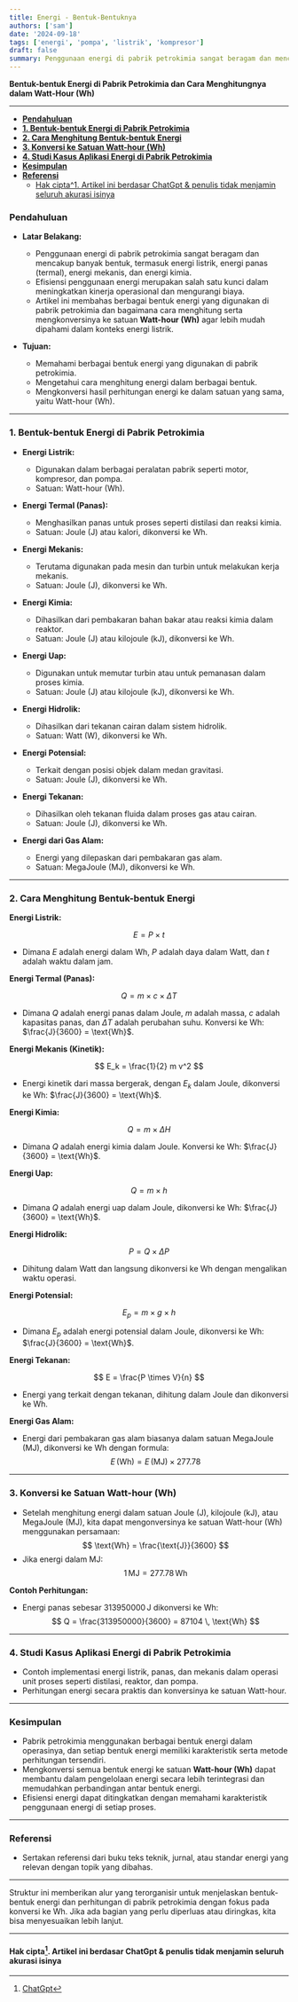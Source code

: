 ```yaml
---
title: Energi - Bentuk-Bentuknya
authors: ['sam']
date: '2024-09-18'
tags: ['energi', 'pompa', 'listrik', 'kompresor']
draft: false
summary: Penggunaan energi di pabrik petrokimia sangat beragam dan mencakup banyak bentuk, termasuk energi listrik, energi panas (termal), energi mekanis, dan energi kimia.
---
```


**Bentuk-bentuk Energi di Pabrik Petrokimia dan Cara Menghitungnya dalam Watt-Hour (Wh)**

---

- [**Pendahuluan**](#pendahuluan)
- [**1. Bentuk-bentuk Energi di Pabrik Petrokimia**](#1-bentuk-bentuk-energi-di-pabrik-petrokimia)
- [**2. Cara Menghitung Bentuk-bentuk Energi**](#2-cara-menghitung-bentuk-bentuk-energi)
- [**3. Konversi ke Satuan Watt-hour (Wh)**](#3-konversi-ke-satuan-watt-hour-wh)
- [**4. Studi Kasus Aplikasi Energi di Pabrik Petrokimia**](#4-studi-kasus-aplikasi-energi-di-pabrik-petrokimia)
- [**Kesimpulan**](#kesimpulan)
- [**Referensi**](#referensi)
  - [Hak cipta^1. Artikel ini berdasar ChatGpt \& penulis tidak menjamin seluruh akurasi isinya](#hak-cipta1-artikel-ini-berdasar-chatgpt--penulis-tidak-menjamin-seluruh-akurasi-isinya)

### **Pendahuluan**

- **Latar Belakang:**

  - Penggunaan energi di pabrik petrokimia sangat beragam dan mencakup banyak bentuk, termasuk energi listrik, energi panas (termal), energi mekanis, dan energi kimia.
  - Efisiensi penggunaan energi merupakan salah satu kunci dalam meningkatkan kinerja operasional dan mengurangi biaya.
  - Artikel ini membahas berbagai bentuk energi yang digunakan di pabrik petrokimia dan bagaimana cara menghitung serta mengkonversinya ke satuan **Watt-hour (Wh)** agar lebih mudah dipahami dalam konteks energi listrik.

- **Tujuan:**
  - Memahami berbagai bentuk energi yang digunakan di pabrik petrokimia.
  - Mengetahui cara menghitung energi dalam berbagai bentuk.
  - Mengkonversi hasil perhitungan energi ke dalam satuan yang sama, yaitu Watt-hour (Wh).

---

### **1. Bentuk-bentuk Energi di Pabrik Petrokimia**

- **Energi Listrik:**

  - Digunakan dalam berbagai peralatan pabrik seperti motor, kompresor, dan pompa.
  - Satuan: Watt-hour (Wh).

- **Energi Termal (Panas):**

  - Menghasilkan panas untuk proses seperti distilasi dan reaksi kimia.
  - Satuan: Joule (J) atau kalori, dikonversi ke Wh.

- **Energi Mekanis:**

  - Terutama digunakan pada mesin dan turbin untuk melakukan kerja mekanis.
  - Satuan: Joule (J), dikonversi ke Wh.

- **Energi Kimia:**

  - Dihasilkan dari pembakaran bahan bakar atau reaksi kimia dalam reaktor.
  - Satuan: Joule (J) atau kilojoule (kJ), dikonversi ke Wh.

- **Energi Uap:**

  - Digunakan untuk memutar turbin atau untuk pemanasan dalam proses kimia.
  - Satuan: Joule (J) atau kilojoule (kJ), dikonversi ke Wh.

- **Energi Hidrolik:**

  - Dihasilkan dari tekanan cairan dalam sistem hidrolik.
  - Satuan: Watt (W), dikonversi ke Wh.

- **Energi Potensial:**

  - Terkait dengan posisi objek dalam medan gravitasi.
  - Satuan: Joule (J), dikonversi ke Wh.

- **Energi Tekanan:**

  - Dihasilkan oleh tekanan fluida dalam proses gas atau cairan.
  - Satuan: Joule (J), dikonversi ke Wh.

- **Energi dari Gas Alam:**
  - Energi yang dilepaskan dari pembakaran gas alam.
  - Satuan: MegaJoule (MJ), dikonversi ke Wh.

---

### **2. Cara Menghitung Bentuk-bentuk Energi**

**Energi Listrik:**

$$
E = P \times t
$$

- Dimana $E$ adalah energi dalam Wh, $P$ adalah daya dalam Watt, dan $t$ adalah waktu dalam jam.

**Energi Termal (Panas):**

$$
Q = m \times c \times \Delta T
$$

- Dimana $Q$ adalah energi panas dalam Joule, $m$ adalah massa, $c$ adalah kapasitas panas, dan $\Delta T$ adalah perubahan suhu. Konversi ke Wh: $\frac{J}{3600} = \text{Wh}$.

**Energi Mekanis (Kinetik):**

$$
E_k = \frac{1}{2} m v^2
$$

- Energi kinetik dari massa bergerak, dengan $E_k$ dalam Joule, dikonversi ke Wh: $\frac{J}{3600} = \text{Wh}$.

**Energi Kimia:**

$$
Q = m \times \Delta H
$$

- Dimana $Q$ adalah energi kimia dalam Joule. Konversi ke Wh: $\frac{J}{3600} = \text{Wh}$.

**Energi Uap:**

$$
Q = m \times h
$$

- Dimana $Q$ adalah energi uap dalam Joule, dikonversi ke Wh: $\frac{J}{3600} = \text{Wh}$.

**Energi Hidrolik:**

$$
P = Q \times \Delta P
$$

- Dihitung dalam Watt dan langsung dikonversi ke Wh dengan mengalikan waktu operasi.

**Energi Potensial:**

$$
E_p = m \times g \times h
$$

- Dimana $E_p$ adalah energi potensial dalam Joule, dikonversi ke Wh: $\frac{J}{3600} = \text{Wh}$.

**Energi Tekanan:**

$$
E = \frac{P \times V}{n}
$$

- Energi yang terkait dengan tekanan, dihitung dalam Joule dan dikonversi ke Wh.

**Energi Gas Alam:**

- Energi dari pembakaran gas alam biasanya dalam satuan MegaJoule (MJ), dikonversi ke Wh dengan formula:
  $$
  E \, \text{(Wh)} = E \, \text{(MJ)} \times 277.78
  $$

---

### **3. Konversi ke Satuan Watt-hour (Wh)**

- Setelah menghitung energi dalam satuan Joule (J), kilojoule (kJ), atau MegaJoule (MJ), kita dapat mengonversinya ke satuan Watt-hour (Wh) menggunakan persamaan:
  $$
  \text{Wh} = \frac{\text{J}}{3600}
  $$
- Jika energi dalam MJ:
  $$
  1 \, \text{MJ} = 277.78 \, \text{Wh}
  $$

**Contoh Perhitungan:**

- Energi panas sebesar $313950000 \, \text{J}$ dikonversi ke Wh:
  $$
  Q = \frac{313950000}{3600} = 87104 \, \text{Wh}
  $$

---

### **4. Studi Kasus Aplikasi Energi di Pabrik Petrokimia**

- Contoh implementasi energi listrik, panas, dan mekanis dalam operasi unit proses seperti distilasi, reaktor, dan pompa.
- Perhitungan energi secara praktis dan konversinya ke satuan Watt-hour.

---

### **Kesimpulan**

- Pabrik petrokimia menggunakan berbagai bentuk energi dalam operasinya, dan setiap bentuk energi memiliki karakteristik serta metode perhitungan tersendiri.
- Mengkonversi semua bentuk energi ke satuan **Watt-hour (Wh)** dapat membantu dalam pengelolaan energi secara lebih terintegrasi dan memudahkan perbandingan antar bentuk energi.
- Efisiensi energi dapat ditingkatkan dengan memahami karakteristik penggunaan energi di setiap proses.

---

### **Referensi**

- Sertakan referensi dari buku teks teknik, jurnal, atau standar energi yang relevan dengan topik yang dibahas.

---

Struktur ini memberikan alur yang terorganisir untuk menjelaskan bentuk-bentuk energi dan perhitungan di pabrik petrokimia dengan fokus pada konversi ke Wh. Jika ada bagian yang perlu diperluas atau diringkas, kita bisa menyesuaikan lebih lanjut.

---

#### Hak cipta[^1]. Artikel ini berdasar ChatGpt & penulis tidak menjamin seluruh akurasi isinya

[^1]: [ChatGpt](https://chat.openai.com)
